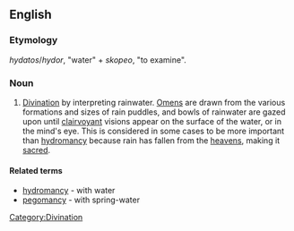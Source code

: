 ==English==

===Etymology===
{{etyl|el}} ''hydatos''/''hydor'', "water" + ''skopeo'', "to examine".

===Noun===
{{en-noun|-}}

# {{rare}} [[divination|Divination]] by interpreting rainwater. [[Omen]]s are drawn from the various formations and sizes of rain puddles, and bowls of rainwater are gazed upon until [[clairvoyant]] visions appear on the surface of the water, or in the mind's eye. This is considered in some cases to be more important than [[hydromancy]] because rain has fallen from the [[heaven]]s, making it [[sacred]].

====Related terms====
* [[hydromancy]] - with water
* [[pegomancy]] - with spring-water

[[Category:Divination]]